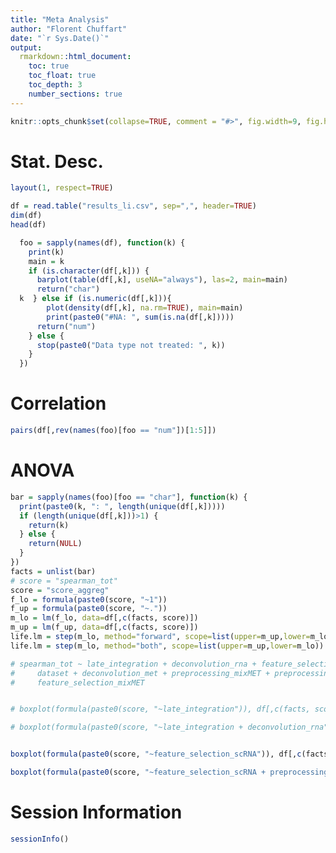 ```yaml
---
title: "Meta Analysis"
author: "Florent Chuffart"
date: "`r Sys.Date()`"
output: 
  rmarkdown::html_document:
    toc: true
    toc_float: true
    toc_depth: 3
    number_sections: true
---
```



```r
knitr::opts_chunk$set(collapse=TRUE, comment = "#>", fig.width=9, fig.height=6, eval=TRUE, echo=TRUE, results="verbatim")
```

# Stat. Desc.

```r
layout(1, respect=TRUE)

df = read.table("results_li.csv", sep=",", header=TRUE) 
dim(df)
head(df)

  foo = sapply(names(df), function(k) {
    print(k)
    main = k
    if (is.character(df[,k])) {
      barplot(table(df[,k], useNA="always"), las=2, main=main)
      return("char")
  k  } else if (is.numeric(df[,k])){
        plot(density(df[,k], na.rm=TRUE), main=main)
        print(paste0("#NA: ", sum(is.na(df[,k]))))
      return("num")
    } else {
      stop(paste0("Data type not treated: ", k))
    }
  })

```

# Correlation

```r
pairs(df[,rev(names(foo)[foo == "num"])[1:5]])
```

# ANOVA

```r
bar = sapply(names(foo)[foo == "char"], function(k) {
  print(paste0(k, ": ", length(unique(df[,k]))))
  if (length(unique(df[,k]))>1) {
    return(k) 
  } else {
    return(NULL)
  }
})
facts = unlist(bar)
# score = "spearman_tot"
score = "score_aggreg"
f_lo = formula(paste0(score, "~1"))
f_up = formula(paste0(score, "~."))
m_lo = lm(f_lo, data=df[,c(facts, score)])
m_up = lm(f_up, data=df[,c(facts, score)])
life.lm = step(m_lo, method="forward", scope=list(upper=m_up,lower=m_lo))
life.lm = step(m_lo, method="both", scope=list(upper=m_up,lower=m_lo))

# spearman_tot ~ late_integration + deconvolution_rna + feature_selection_mixRNA + 
#     dataset + deconvolution_met + preprocessing_mixMET + preprocessing_mixRNA + 
#     feature_selection_mixMET


# boxplot(formula(paste0(score, "~late_integration")), df[,c(facts, score)])

# boxplot(formula(paste0(score, "~late_integration + deconvolution_rna")), df[,c(facts, score)], las=2)


boxplot(formula(paste0(score, "~feature_selection_scRNA")), df[,c(facts, score)])

boxplot(formula(paste0(score, "~feature_selection_scRNA + preprocessing_scRNA")), df[,c(facts, score)], las=2)

```

# Session Information

```r
sessionInfo()
```

